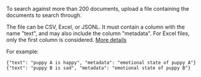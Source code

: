 To search against more than 200 documents, upload a file containing the documents to search through.

The file can be CSV, Excel, or JSONL. It must contain a column with the name "text", and may also include the column "metadata". For Excel files, only the first column is considered. [More details](https://beta.openai.com/docs/guides/search)

For example:

```
{"text": "puppy A is happy", "metadata": "emotional state of puppy A"}
{"text": "puppy B is sad", "metadata": "emotional state of puppy B"}
```